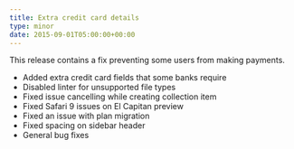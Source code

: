 ```yaml
---
title: Extra credit card details
type: minor
date: 2015-09-01T05:00:00+00:00
---
```


This release contains a fix preventing some users from making payments.

* Added extra credit card fields that some banks require
* Disabled linter for unsupported file types
* Fixed issue cancelling while creating collection item
* Fixed Safari 9 issues on El Capitan preview
* Fixed an issue with plan migration
* Fixed spacing on sidebar header
* General bug fixes
